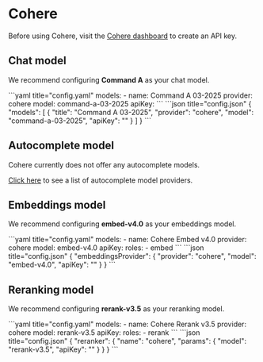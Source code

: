 
# Cohere

Before using Cohere, visit the [Cohere dashboard](https://dashboard.cohere.com/api-keys) to create an API key.

## Chat model

We recommend configuring **Command A** as your chat model.

<Tabs groupId="config-example">
  <TabItem value="yaml" label="YAML">
  ```yaml title="config.yaml"
  models:
    - name: Command A 03-2025
      provider: cohere
      model: command-a-03-2025
      apiKey: <YOUR_COHERE_API_KEY>
  ```
  </TabItem>
  <TabItem value="json" label="JSON">
  ```json title="config.json"
  {
    "models": [
      {
        "title": "Command A 03-2025",
        "provider": "cohere",
        "model": "command-a-03-2025",
        "apiKey": "<YOUR_COHERE_API_KEY>"
      }
    ]
  }
  ```
  </TabItem>
</Tabs>

## Autocomplete model

Cohere currently does not offer any autocomplete models.

[Click here](../../model-roles/autocomplete.md) to see a list of autocomplete model providers.

## Embeddings model

We recommend configuring **embed-v4.0** as your embeddings model.

<Tabs groupId="config-example">
  <TabItem value="yaml" label="YAML">
  ```yaml title="config.yaml"
  models:
    - name: Cohere Embed v4.0
      provider: cohere
      model: embed-v4.0
      apiKey: <YOUR_COHERE_API_KEY>
      roles:
        - embed
  ```
  </TabItem>
  <TabItem value="json" label="JSON">
  ```json title="config.json"
  {
    "embeddingsProvider": {
      "provider": "cohere",
      "model": "embed-v4.0",
      "apiKey": "<YOUR_COHERE_API_KEY>"
    }
  }
  ```
  </TabItem>
</Tabs>

## Reranking model

We recommend configuring **rerank-v3.5** as your reranking model.

<Tabs groupId="config-example">
  <TabItem value="yaml" label="YAML">
  ```yaml title="config.yaml"
  models:
    - name: Cohere Rerank v3.5
      provider: cohere
      model: rerank-v3.5
      apiKey: <YOUR_COHERE_API_KEY>
      roles:
        - rerank
  ```
  </TabItem>
  <TabItem value="json" label="JSON">
  ```json title="config.json"
  {
    "reranker": {
      "name": "cohere",
      "params": {
        "model": "rerank-v3.5",
        "apiKey": "<YOUR_COHERE_API_KEY>"
      }
    }
  }
  ```
  </TabItem>
</Tabs>
